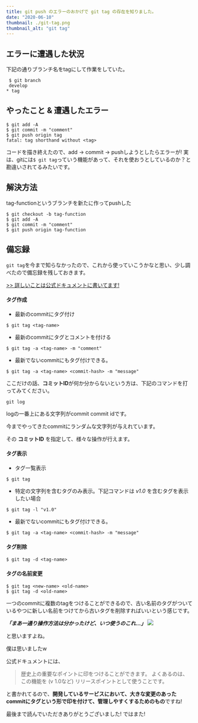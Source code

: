 ```yaml
---
title: git push のエラーのおかげで git tag の存在を知りました。
date: "2020-06-10"
thumbnail: ./git-tag.png
thumbnail_alt: "git tag"
---
```


## エラーに遭遇した状況
下記の通りブランチ名をtagにして作業をしていた。
```
 $ git branch
 develop
* tag
```

## やったこと & 遭遇したエラー

```
$ git add -A
$ git commit -m "comment"
$ git push origin tag
fatal: tag shorthand without <tag>
```

コードを描き終えたので、add -> commit -> pushしようとしたらエラーが!
実は、gitには`$ git tag`っていう機能があって、それを使おうとしているのか？と勘違いされてるみたいです。

## 解決方法

tag-functionというブランチを新たに作ってpushした
```
$ git checkout -b tag-function
$ git add -A
$ git commit -m "comment"
$ git push origin tag-function
```

## 備忘録

`git tag`を今まで知らなかったので、これから使っていこうかなと思い、少し調べたので備忘録を残しておきます。

[>> 詳しいことは公式ドキュメントに書いてます!](https://git-scm.com/book/ja/v2/Git-%E3%81%AE%E5%9F%BA%E6%9C%AC-%E3%82%BF%E3%82%B0)


#### タグ作成

  - 最新のcommitにタグ付け

  ```
  $ git tag <tag-name>
  ```

  - 最新のcommitにタグとコメントを付ける

  ```
  $ git tag -a <tag-name> -m "comment"
  ```

  - 最新でないcommitにもタグ付けできる。

  ```
  $ git tag -a <tag-name> <commit-hash> -m "message"
  ```

ここだけの話、**コミットID**が何か分からないという方は、下記のコマンドを打ってみてください。

```
git log
```

logの一番上にある文字列がcommit commit idです。

今までやってきたcommitにランダムな文字列が与えれています。

その **コミットID** を指定して、様々な操作が行えます。

#### タグ表示

- タグ一覧表示

```
$ git tag
```

- 特定の文字列を含むタグのみ表示。下記コマンドは *v1.0* を含むタグを表示したい場合

```
$ git tag -l "v1.0"
```

- 最新でないcommitにもタグ付けできる。

```
$ git tag -a <tag-name> <commit-hash> -m "message"
```

#### タグ削除

```
$ git tag -d <tag-name>
```

#### タグの名前変更

```
$ git tag <new-name> <old-name>
$ git tag -d <old-name>
```

一つのcommitに複数のtagをつけることができるので、古い名前のタグがついているやつに新しい名前をつけてから古いタグを削除すればいいという感じです。

***「まあ一通り操作方法は分かったけど、いつ使うのこれ...」***
![](./komaru_man.jpg)

と思いますよね。

僕は思いましたw

公式ドキュメントには、

> 歴史上の重要なポイントに印をつけることができます。
> よくあるのは、この機能を (v 1.0など) リリースポイントとして使うことです。

と書かれてるので、**開発しているサービスにおいて、大きな変更のあったcommitにタグという形で印を付けて、管理しやすくするためのもの**ですね!

最後まで読んでいただきありがとうございました!
ではまた!
